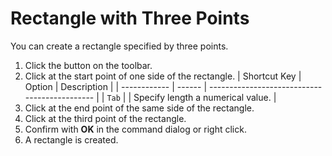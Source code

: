 
# Rectangle with Three Points

You can create a rectangle specified by three points.

<KinouGaiyou shortcut='' command='Three Point Rectangle' button='Toolbar' />

1. Click the button on the toolbar.
2. Click at the start point of one side of the rectangle.
   | Shortcut Key | Option | Description                                   |
   | ------------ | ------ | --------------------------------------------- |
   | `Tab`        |        | Specify length a numerical value. |
3. Click at the end point of the same side of the rectangle.
4. Click at the third point of the rectangle.
5. Confirm with **OK** in the command dialog or right click.
6. A rectangle is created.

